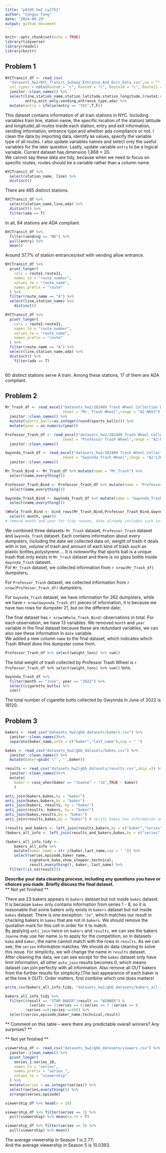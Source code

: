 ```yaml
---
title: "p8105_hw2_cy2751"
author: "Congyu Yang"
date: "2024-09-29"
output: github_document
---
```


```r
knitr::opts_chunk$set(echo = TRUE)
library(tidyverse)
library(readxl)
library(knitr)
```

## Problem 1

```r
NYCTransit_df <- read_csv(
  "datasets_hw2/NYC_Transit_Subway_Entrance_And_Exit_Data.csv",na = "",
  col_types = cols(Route8 = "c", Route9 = "c", Route10 = "c", Route11 = "c")) %>% 
  janitor::clean_names() %>% 
  select(line,station_name,station_latitude,station_longitude,(route1:route11),
         entry,exit_only,vending,entrance_type,ada) %>% 
  mutate(entry = ifelse(entry == "YES",T,F))
```
This dataset contains information of all train stations in NYC. Including variables train line, station name, the specific location of the station( latitude and longitude),all routes inside each station, entry and exit information, vending information, entrance type and whether ada compliance or not. I clean the data by importing data, identify `NA` values, specify the variable type of all routes. I also update variables names and select only the useful variables for the later question. Lastly, update variable `entry` to be a logical variable. Current dataset has dimension 1,868 × 20.\
We cannot say these data are tidy, because when we need to focus on specific routes, routes should be a variable rather than a column name.\

```r
NYCTransit_df %>%  
  select(station_name, line) %>%  
  distinct() 
```
There are 465 distinct stations.

```r
NYCTransit_df %>% 
  select(station_name,line,ada) %>% 
  distinct() %>% 
  filter(ada == T) 
```
In all, 84 stations are ADA compliant.

```r
NYCTransit_df %>%
  filter(vending == "NO") %>% 
  pull(entry) %>% 
  mean()
```

Around 37.7% of station entrances/exit with vending allow entrance. 

```r
NYCTransit_df %>% 
  pivot_longer(
    cols = route1:route11,
    names_to = "route_number",
    values_to = "route_name",
    names_prefix = "route"
  ) %>% 
  filter(route_name == "A") %>% 
  select(line,station_name) %>% 
    distinct()

NYCTransit_df %>% 
  pivot_longer(
    cols = route1:route11,
    names_to = "route_number",
    values_to = "route_name",
    names_prefix = "route"
  ) %>% 
  filter(route_name == "A") %>% 
  select(line,station_name,ada) %>% 
  distinct() %>% 
    filter(ada == T)
  
```
60 distinct stations serve A train. Among these stations, 17 of them are ADA compliant.



## Problem 2

```r
Mr_Trash_df <- read_excel("datasets_hw2/202409 Trash Wheel Collection Data.xlsx",
                          sheet = "Mr. Trash Wheel",range = "A2:N653") %>% 
  janitor::clean_names() %>%
  mutate(sports_balls=as.integer(round(sports_balls))) %>% 
  mutate(year = as.numeric(year))

Professor_Trash_df <- read_excel("datasets_hw2/202409 Trash Wheel Collection Data.xlsx",
                          sheet = "Professor Trash Wheel",range = "A2:M120") %>% 
  janitor::clean_names()

Gwynnda_Trash_df <- read_excel("datasets_hw2/202409 Trash Wheel Collection Data.xlsx",
                          sheet = "Gwynnda Trash Wheel",range = "A2:L265") %>% 
  janitor::clean_names()

Mr_Trash_Bind <- Mr_Trash_df %>% mutate(name = "Mr_Trash") %>% 
  select(name,everything())

Professor_Trash_Bind <- Professor_Trash_df %>% mutate(name = "Professor_Trash") %>% 
  select(name,everything())

Gwynnda_Trash_Bind <- Gwynnda_Trash_df %>% mutate(name = "Gwynnda_Trash") %>% 
  select(name,everything())

(Whole_Trash_Bind <- bind_rows(Mr_Trash_Bind,Professor_Trash_Bind,Gwynnda_Trash_Bind) %>%
  select(-month,-year)) 
# remove month and year for tidy reason, date already includes such information
```
We combined three datasets: `Mr_Trash` dataset, `Professor_Trash` dataset and `Gwynnda_Trash` dataset. Each contains information about every dumpsters, including the date we collected data on, weight of trash it deals with in ton, volume of trash and amount of each kind of trash such as plastic bottles,polystyrene.... It is noteworthy that sports ball is a unique trash that only exists in `Mr_Trash` dataset and there is no glass bottle inside `Gwynnda_Trash` dataset. \
For `Mr_Trash` dataset, we collected information from `r nrow(Mr_Trash_df)` dumpsters;\

For `Professor_Trash` dataset, we collected information from `r nrow(Professor_Trash_df)` dumpsters;\

For `Gwynnda_Trash` dataset, we have information for 262 dumpsters, while we have `r nrow(Gwynnda_Trash_df)` pieces of information, it is because we have two rows for dumpster 21, but on the different date;\

The final dataset has `r nrow(Whole_Trash_Bind)` observations in total. For each observation, we have 13 variables. We removed `month` and `year` variable in the final dataset because these are redundant variables, we can also see these information in `date` variable. \
We added a new column `name` to the final dataset, which indicates which Trash Wheel does this dumpster come from. 

```r
Professor_Trash_df %>% select(weight_tons) %>% sum()
```
The total weight of trash collected by Professor Trash Wheel is `r Professor_Trash_df %>% select(weight_tons) %>% sum()` tons.\

```r
Gwynnda_Trash_df %>% 
  filter(month == "June", year == "2022") %>% 
  select(cigarette_butts) %>% 
  sum()
```
The total number of cigarette butts collected by Gwynnda in June of 2022 is 18120.\

## Problem 3

```r
bakers <- read_csv("datasets_hw2/gbb_datasets/bakers.csv") %>% 
  janitor::clean_names()%>% 
  separate(baker_name,into = c("baker","last_name"),sep = " ")

bakes <- read_csv("datasets_hw2/gbb_datasets/bakes.csv") %>% 
  janitor::clean_names() %>% 
  mutate(baker=gsub('\"', '',baker))

results <- read_csv("datasets_hw2/gbb_datasets/results.csv",skip =2) %>% 
  janitor::clean_names()%>% 
  mutate(
    baker = case_when(baker == "Joanne" ~ "Jo",TRUE ~ baker)
    )

anti_join(bakers,bakes,by = "baker")
anti_join(bakes,bakers,by = "baker")
anti_join(bakers, results, by = "baker")
anti_join(results, bakers, by = "baker")
anti_join(bakes,results,by = "baker")
anti_join(results,bakes,by = "baker") # verify bakes has information only until series 8

(results_and_bakers <- left_join(results,bakers,by = c("baker","series")))
(bakers_all_info <- left_join(results_and_bakers,bakes,by = c("series","episode","baker")))

(bakers_all_info_tidy <- 
    bakers_all_info %>%
    mutate(baker_name = str_c(baker,last_name,sep = " ")) %>% 
    select(series,episode,baker_name,
           signature_bake,show_stopper,technical,
           result,everything(),-baker,-last_name) %>% 
  filter(!is.na(result)))
```
**Describe your data cleaning process, including any questions you have or choices you made. Briefly discuss the final dataset.**  \
** Not yet finished **\

There are 23 bakers appears in `bakers` dataset but not inside `bakes` dataset. It is because `bakes` only contains information from series 1 - 8, so it is reasonable that some bakers only exists in `bakers` dataset but not inside `bakes` dataset. There is one exception: `"Jo"`, which matches our result in checking bakers in `bakes` that are not in `bakers`. We should remove the quotation mark for this cell in order for it to match.\
By applying `anti_join` twice on `bakers` and `results`, we can see the bakers `Joanne` may use her name `Jo` to apply for the competition, so in datasets `bake` and `baker`, the name cannot match with the rows in `results`. As we can see, the `series` information matches. We should do data cleaning to solve this issue. For simplicity, we will change the name in `results` dataset.\
After cleaning the data, we can see except for the `bakes` dataset only have limit information, all other `auto_join` results becomes 0, which means dataset can join perfectly with all information.
Also remove all OUT bakers from the further results for simplicity.(The last appearance of each baker is at the time it OUT).
Order matters, first combine which one does matters!

```r
write_csv(bakers_all_info_tidy, "datasets_hw2/gbb_datasets/bakers_all_info_tidy.csv")
```

```r
bakers_all_info_tidy %>% 
  filter((result == "STAR BAKER"|result == "WINNER") & 
           (series == 5|series == 6|series == 7 |series == 8 
         |series ==9|series ==10)) %>% 
  select(series,episode,baker_name,technical,result)

```
** Comment on this table – were there any predictable overall winners? Any surprises? **

** Not yet finished **\

```r
viewership_df <- read_csv("datasets_hw2/gbb_datasets/viewers.csv") %>% 
  janitor::clean_names() %>% 
  pivot_longer(
    series_1:series_10,
    names_to = "series",
    names_prefix = "series_",
    values_to = "viewership"
  ) %>% 
  mutate(series = as.integer(series)) %>% 
  select(series,everything()) %>% 
  arrange(series,episode)

viewership_df %>% head(n = 10)

viewership_df %>% filter(series == 1) %>% 
  pull(viewership) %>% mean(na.rm = T)

viewership_df %>% filter(series == 5) %>% 
  pull(viewership) %>% mean()
```
The average viewership in Season 1 is 2.77;\
And the average viewership in Season 5 is 10.0393.
